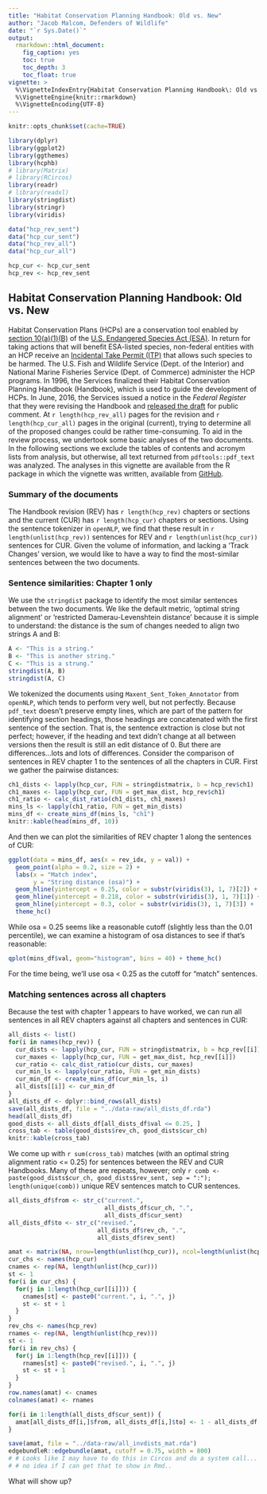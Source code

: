 ```yaml
---
title: "Habitat Conservation Planning Handbook: Old vs. New"
author: "Jacob Malcom, Defenders of Wildlife"
date: "`r Sys.Date()`"
output: 
  rmarkdown::html_document:
    fig_caption: yes
    toc: true
    toc_depth: 3
    toc_float: true
vignette: >
  %\VignetteIndexEntry{Habitat Conservation Planning Handbook\: Old vs. New}
  %\VignetteEngine{knitr::rmarkdown}
  %\VignetteEncoding{UTF-8}
---
```


```r
knitr::opts_chunk$set(cache=TRUE)

library(dplyr)
library(ggplot2)
library(ggthemes)
library(hcphb)
# library(Matrix)
# library(RCircos)
library(readr)
# library(readxl)
library(stringdist)
library(stringr)
library(viridis)

data("hcp_rev_sent")
data("hcp_cur_sent")
data("hcp_rev_all")
data("hcp_cur_all")

hcp_cur <- hcp_cur_sent
hcp_rev <- hcp_rev_sent
```

## Habitat Conservation Planning Handbook: Old vs. New

Habitat Conservation Plans (HCPs) are a conservation tool enabled by [section 10(a)(1)(B)](https://www.fws.gov/endangered/what-we-do/hcp-overview.html) of the [U.S. Endangered Species Act (ESA)](https://www.fws.gov/endangered/laws-policies/). In return for taking actions that will benefit ESA-listed species, non-federal entities with an HCP receive an [Incidental Take Permit (ITP)](https://www.fws.gov/endangered/esa-library/pdf/HCPBK1.PDF) that allows such species to be harmed. The U.S. Fish and Wildlife Service (Dept. of the Interior) and National Marine Fisheries Service (Dept. of Commerce) administer the HCP programs. In 1996, the Services finalized their Habitat Conservation Planning Handbook (Handbook), which is used to guide the development of HCPs. In June, 2016, the Services issued a notice in the _Federal Register_ that they were revising the Handbook and [released the draft](https://www.regulations.gov/contentStreamer?documentId=FWS-HQ-ES-2016-0004-0002&disposition=attachment&contentType=pdf) for public comment. At `r length(hcp_rev_all)` pages for the revision and `r length(hcp_cur_all)` pages in the original (current), trying to determine all of the proposed changes could be rather time-consuming. To aid in the review process, we undertook some basic analyses of the two documents. In the following sections we exclude the tables of contents and acronym lists from analysis, but otherwise, all text returned from `pdftools::pdf_text` was analyzed. The analyses in this vignette are available from the R package in which the vignette was written, available from [GitHub](https://github.com/jacob-ogre/hcphb).

### Summary of the documents

The Handbook revision (REV) has `r length(hcp_rev)` chapters or sections and the current (CUR) has `r length(hcp_cur)` chapters or sections. Using the sentence tokenizer in `openNLP`, we find that these result in `r length(unlist(hcp_rev))` sentences for REV and `r length(unlist(hcp_cur))` sentences for CUR. Given the volume of information, and lacking a 'Track Changes' version, we would like to have a way to find the most-similar sentences between the two documents.

### Sentence similarities: Chapter 1 only

We use the `stringdist` package to identify the most similar sentences between the two documents. We like the default metric, 'optimal string alignment' or 'restricted Damerau-Levenshtein distance' because it is simple to understand: the distance is the sum of changes needed to align two strings A and B:

```r
A <- "This is a string."
B <- "This is another string."
C <- "This is a strung."
stringdist(A, B)
stringdist(A, C)
```

We tokenized the documents using `Maxent_Sent_Token_Annotator` from `openNLP`, which tends to perform very well, but not perfectly. Because `pdf_text` doesn't preserve empty lines, which are part of the pattern for identifying section headings, those headings are concatenated with the first sentence of the section. That is, the sentence extraction is close but not perfect; however, if the heading and text didn't change at all between versions then the result is still an edit distance of 0. But there are differences...lots and lots of differences. Consider the comparison of sentences in REV chapter 1 to the sentences of all the chapters in CUR. First we gather the pairwise distances:

```r
ch1_dists <- lapply(hcp_cur, FUN = stringdistmatrix, b = hcp_rev$ch1)
ch1_maxes <- lapply(hcp_cur, FUN = get_max_dist, hcp_rev$ch1)
ch1_ratio <- calc_dist_ratio(ch1_dists, ch1_maxes)
mins_ls <- lapply(ch1_ratio, FUN = get_min_dists)
mins_df <- create_mins_df(mins_ls, "ch1")
knitr::kable(head(mins_df, 10))
```

And then we can plot the similarities of REV chapter 1 along the sentences of CUR:

```r
ggplot(data = mins_df, aes(x = rev_idx, y = val)) +
  geom_point(alpha = 0.2, size = 2) +
  labs(x = "Match index",
       y = "String distance (osa)") +
  geom_hline(yintercept = 0.25, color = substr(viridis(3), 1, 7)[2]) +
  geom_hline(yintercept = 0.218, color = substr(viridis(3), 1, 7)[1]) +
  geom_hline(yintercept = 0.3, color = substr(viridis(3), 1, 7)[3]) +
  theme_hc()
```

While osa = 0.25 seems like a reasonable cutoff (slightly less than the 0.01 percentile), we can examine a histogram of osa distances to see if that's reasonable:

```r
qplot(mins_df$val, geom="histogram", bins = 40) + theme_hc()
```

For the time being, we'll use osa < 0.25 as the cutoff for "match" sentences.

### Matching sentences across all chapters

Because the test with chapter 1 appears to have worked, we can run all sentences in all REV chapters against all chapters and sentences in CUR:

```r
all_dists <- list()
for(i in names(hcp_rev)) {
  cur_dists <- lapply(hcp_cur, FUN = stringdistmatrix, b = hcp_rev[[i]])
  cur_maxes <- lapply(hcp_cur, FUN = get_max_dist, hcp_rev[[i]])
  cur_ratio <- calc_dist_ratio(cur_dists, cur_maxes)
  cur_min_ls <- lapply(cur_ratio, FUN = get_min_dists)
  cur_min_df <- create_mins_df(cur_min_ls, i)
  all_dists[[i]] <- cur_min_df
}
all_dists_df <- dplyr::bind_rows(all_dists)
save(all_dists_df, file = "../data-raw/all_dists_df.rda")
head(all_dists_df)
good_dists <- all_dists_df[all_dists_df$val <= 0.25, ]
cross_tab <- table(good_dists$rev_ch, good_dists$cur_ch)
knitr::kable(cross_tab)
```

We come up with `r sum(cross_tab)` matches (with an optimal string alignment ratio <= 0.25) for sentences between the REV and CUR Handbooks. Many of these are repeats, however; only `r comb <- paste(good_dists$cur_ch, good_dists$rev_sent, sep = ":"); length(unique(comb))` unique REV sentences match to CUR sentences.

```r
all_dists_df$from <- str_c("current.", 
                           all_dists_df$cur_ch, ".", 
                           all_dists_df$cur_sent)
all_dists_df$to <- str_c("revised.", 
                         all_dists_df$rev_ch, ".", 
                         all_dists_df$rev_sent)

amat <- matrix(NA, nrow=length(unlist(hcp_cur)), ncol=length(unlist(hcp_rev)))
cur_chs <- names(hcp_cur)
cnames <- rep(NA, length(unlist(hcp_cur)))
st <- 1
for(i in cur_chs) {
  for(j in 1:length(hcp_cur[[i]])) {
    cnames[st] <- paste0("current.", i, ".", j)
    st <- st + 1
  }
}
rev_chs <- names(hcp_rev)
rnames <- rep(NA, length(unlist(hcp_rev)))
st <- 1
for(i in rev_chs) {
  for(j in 1:length(hcp_rev[[i]])) {
    rnames[st] <- paste0("revised.", i, ".", j)
    st <- st + 1
  }
}
row.names(amat) <- cnames
colnames(amat) <- rnames

for(i in 1:length(all_dists_df$cur_sent)) {
  amat[all_dists_df[i,]$from, all_dists_df[i,]$to] <- 1 - all_dists_df[i,]$val  
}

save(amat, file = "../data-raw/all_invdists_mat.rda")
edgebundleR::edgebundle(amat, cutoff = 0.75, width = 800)
# # Looks like I may have to do this in Circos and do a system call...
# # no idea if I can get that to show in Rmd..

```

What will show up?
